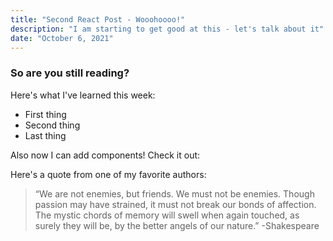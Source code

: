 ```yaml
---
title: "Second React Post - Wooohoooo!"
description: "I am starting to get good at this - let's talk about it"
date: "October 6, 2021"
---
```



### So are you still reading?

Here's what I've learned this week:

<ul class="list-disc">
  <li>First thing</li>
  <li>Second thing</li>
  <li>Last thing</li>
</ul>

Also now I can add components! Check it out:

<Cool />
<CompyRemix name="Lord Grantham" />

Here's a quote from one of my favorite authors:

> “We are not enemies, but friends. We must not be enemies. Though passion may have strained, it must not break our bonds of affection. The mystic chords of memory will swell when again touched, as surely they will be, by the better angels of our nature.”
> -Shakespeare
